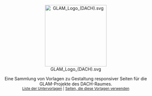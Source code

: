<noinclude>
<div style="marging: 2em auto; max-width 20em; text-align:center">
[[Datei:GLAM Logo (DACH).svg|200px]]

Eine Sammlung von Vorlagen zu Gestaltung responsiver Seiten für die GLAM-Projekte des DACH-Raumes.<br><small>[[Special:PrefixIndex/Template:GLAMpage|Liste der Untervorlagen]] | [[Special:WhatLinksHere/GLAMpage/styles.css|Seiten, die diese Vorlagen verwenden]]</small>
</div>
</noinclude>
